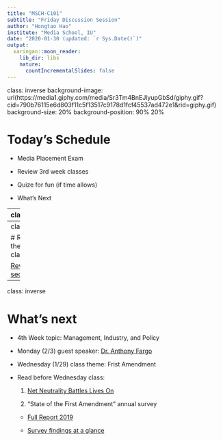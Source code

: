 ```yaml
---
title: "MSCH-C101"
subtitle: "Friday Discussion Session"
author: "Hongtao Hao"
institute: "Media School, IU"
date: "2020-01-30 (updated: `r Sys.Date()`)"
output:
  xaringan::moon_reader:
    lib_dir: libs
    nature:
      countIncrementalSlides: false
---
```

class: inverse
background-image: url(https://media1.giphy.com/media/Sr3Tm4BnEJlyupGbSd/giphy.gif?cid=790b76115e6d803f11c5f13517c9178d1fcf45537ad472e1&rid=giphy.gif)
background-size: 20%
background-position: 90% 20%

# Today's Schedule

- Media Placement Exam

- Review 3rd week classes

- Quize for fun (if time allows)

- What's Next

---
class:inverse

# Media journal assignment

- Steps: Canvas -> Quizzes -> Media Placement Exam

- Passwords: bicycle

- Time: 30 Minutes

---
class: inverse

# Reviewing the 3rd week class

[Review section](/review/3rd-week/)

---
class: inverse

# What's next

- 4th Week topic: Management, Industry, and Policy

- Monday (2/3) guest speaker: [Dr. Anthony Fargo](https://mediaschool.indiana.edu/people/profile.html?p=alfargo)

- Wednesday (1/29) class theme: Frist Amendment

- Read before Wednesday class:

  1. [Net Neutrality Battles Lives On](https://www.cnet.com/news/net-neutrality-battle-lives-on-what-you-need-to-know-after-the-appeals-court-decision/)
  
  2. "State of the First Amendment" annual survey
    - [Full Report 2019](https://www.freedomforuminstitute.org/wp-content/uploads/2019/06/SOFAreport2019.pdf)
    
    - [Survey findings at a glance](https://www.freedomforuminstitute.org/wp-content/uploads/2019/09/FF_SOFA19_infographic.pdf)




